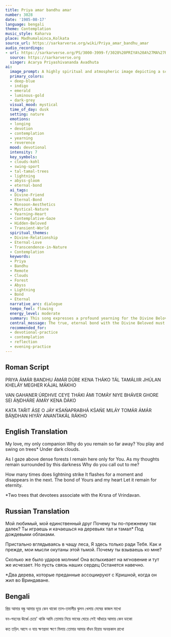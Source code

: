 ```yaml
---
title: Priya amar bandhu amar
number: 3028
date: '1985-08-17'
language: bengali
theme: Contemplation
music_style: Kaharva
place: Madhumalainca,Kolkata
source_url: https://sarkarverse.org/wiki/Priya_amar_bandhu_amar
audio_recordings:
- url: https://sarkarverse.org/PS/3000-3999-f/3028%20PRIYA%20A%27MA%27R%2C%20BANDHU%20A%27MA%27R.mp3
  source: https://sarkarverse.org
  singer: Acarya Priyashivananda Avadhuta
ai:
  image_prompt: A highly spiritual and atmospheric image depicting a scene at dusk under heavy, indigo monsoon clouds that streak the sky like kohl (kajal). The foreground features the dark silhouettes of tall tal and tamal trees, suggesting the playful 'swing-sport' of the hidden Divine Friend. The composition should convey deep contemplation, with a luminous, distant hint of the Beloved emerging from the gloom, symbolizing the eternal bond that withstands the transient 'lightning' of the world.
  primary_colors:
  - deep-blue
  - indigo
  - emerald
  - luminous-gold
  - dark-grey
  visual_mood: mystical
  time_of_day: dusk
  setting: nature
  emotions:
  - longing
  - devotion
  - contemplation
  - yearning
  - reverence
  mood: devotional
  intensity: 7
  key_symbols:
  - clouds-kohl
  - swing-sport
  - tal-tamal-trees
  - lightning
  - abyss-gloom
  - eternal-bond
  ai_tags:
  - Divine-Friend
  - Eternal-Bond
  - Monsoon-Aesthetics
  - Mystical-Nature
  - Yearning-Heart
  - Contemplative-Gaze
  - Hidden-Beloved
  - Transient-World
  spiritual_themes:
  - Divine-Relationship
  - Eternal-Love
  - Transcendence-in-Nature
  - Contemplation
  keywords:
  - Priya
  - Bandhu
  - Remote
  - Clouds
  - Forest
  - Abyss
  - Lightning
  - Bond
  - Eternal
  narrative_arc: dialogue
  tempo_feel: flowing
  energy_level: moderate
  summary: This song expresses a profound yearning for the Divine Beloved/Friend, questioning why the Divine remains distant yet simultaneously draws the devotee into the mysterious 'abyss of existence.' The speaker affirms their unwavering focus, requesting that their deep, heart-felt bond transcend the transient nature of worldly life, which is symbolized by fleeting lightning and brief light-flashes.
  central_message: The true, eternal bond with the Divine Beloved must be preserved in the heart, remaining steadfast amidst the temporary darkness and illusions of existence.
  recommended_for:
  - devotional-practice
  - contemplation
  - reflection
  - evening-practice
---
```


## Roman Script

PRIYA ÁMÁR BANDHU ÁMÁR
DÚRE KENA THÁKO
TÁL TAMÁLIIR JHÚLAN KHELÁY
MEGHER KÁJAL MÁKHO

VAN GAHANER ÚRDHVE CEYE
THÁKI ÁMI TOMÁY NIYE
BHÁVER GHORE SEI ÁṊDHÁRE
ÁMÁY KENA D́ÁKO

KATA TAŔIT ÁSE O JÁY
KŚAŃAPRABHÁ KŚAŃE MILÁY
TOMÁR ÁMÁR BÁṊDHAN HIYÁY
ANANTAKÁL RÁKHO

## English Translation

My love, my only companion
Why do you remain so far away?
You play and swing on trees*
Under dark clouds.

As I gaze above dense forests
I remain here only for You.
As my thoughts remain surrounded
by this darkness
Why do you call out to me?

How many times does lightning strike
It flashes for a moment and disappears in the next.
The bond of Yours and my heart
Let it remain for eternity.

*Two trees that devotees associate
with the Krsna of Vrindavan.

## Russian Translation

Мой любимый, мой единственный друг
Почему ты по-прежнему так далек?
Ты играешь и качаешься на деревьях
тал и тамал*
Под дождевыми облаками.

Пристально вглядываясь в чащу леса,
Я здесь только ради Тебя.
Как и прежде, мои мысли окутаны этой тьмой.
Почему ты взываешь ко мне?

Сколько же было ударов молнии!
Она вспыхивает на мгновение и тут же исчезает.
Но пусть связь наших сердец
Останется навечно.

*Два дерева, которые преданные
ассоциируют с Кришной,
когда он жил во Вриндаване.

## Bengali

প্রিয় আমার বন্ধু আমার
দূরে কেন থাকো
তাল-তমালীর ঝুলন খেলায়
মেঘের কাজল মাখো

বন-গহনের ঊর্ধ্বে চেয়ে'
থাকি আমি তোমায় নিয়ে
ভাবের ঘোরে সেই আঁধারে
আমায় কেন ডাকো

কত তড়িৎ আসে ও যায়
ক্ষণপ্রভা ক্ষণে মিলায়
তোমার আমার বাঁধন হিয়ায়
অনন্তকাল রাখো

